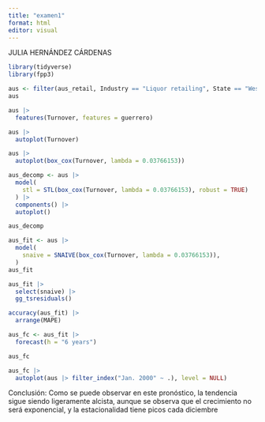 ```yaml
---
title: "examen1"
format: html
editor: visual
---
```


JULIA HERNÁNDEZ CÁRDENAS

```r
library(tidyverse)
library(fpp3)
```

```r
aus <- filter(aus_retail, Industry == "Liquor retailing", State == "Western Australia")
aus
```

```r
aus |> 
  features(Turnover, features = guerrero)

aus |> 
  autoplot(Turnover)

aus |> 
  autoplot(box_cox(Turnover, lambda = 0.03766153))
```



```r
aus_decomp <- aus |> 
  model(
    stl = STL(box_cox(Turnover, lambda = 0.03766153), robust = TRUE)
  ) |> 
  components() |> 
  autoplot()

aus_decomp
```

```r
aus_fit <- aus |> 
  model(
    snaive = SNAIVE(box_cox(Turnover, lambda = 0.03766153)),
  )
aus_fit
```

```r
aus_fit |> 
  select(snaive) |> 
  gg_tsresiduals()
```
```r
accuracy(aus_fit) |> 
  arrange(MAPE)
```
```r
aus_fc <- aus_fit |> 
  forecast(h = "6 years")

aus_fc

aus_fc |> 
  autoplot(aus |> filter_index("Jan. 2000" ~ .), level = NULL)
```

Conclusión: Como se puede observar en este pronóstico, la tendencia sigue siendo ligeramente alcista, aunque se observa que el crecimiento no será exponencial,  y la estacionalidad tiene picos cada diciembre